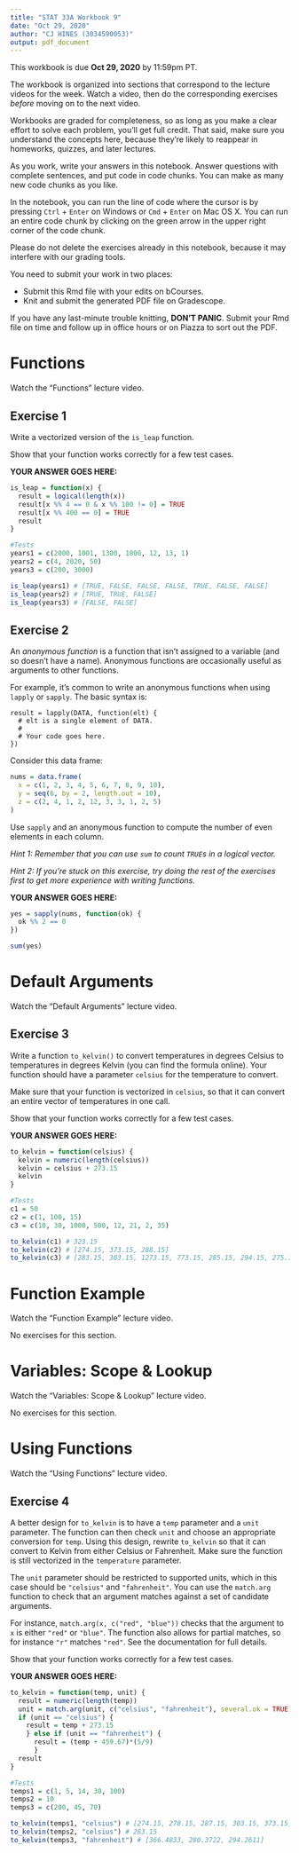```yaml
---
title: "STAT 33A Workbook 9"
date: "Oct 29, 2020"
author: "CJ HINES (3034590053)"
output: pdf_document
---
```


This workbook is due __Oct 29, 2020__ by 11:59pm PT.

The workbook is organized into sections that correspond to the lecture videos
for the week. Watch a video, then do the corresponding exercises _before_
moving on to the next video.

Workbooks are graded for completeness, so as long as you make a clear effort to
solve each problem, you'll get full credit. That said, make sure you understand
the concepts here, because they're likely to reappear in homeworks, quizzes,
and later lectures.

As you work, write your answers in this notebook. Answer questions with
complete sentences, and put code in code chunks. You can make as many new code
chunks as you like.

In the notebook, you can run the line of code where the cursor is by pressing
`Ctrl` + `Enter` on Windows or `Cmd` + `Enter` on Mac OS X. You can run an
entire code chunk by clicking on the green arrow in the upper right corner of
the code chunk. 

Please do not delete the exercises already in this notebook, because it may
interfere with our grading tools.

You need to submit your work in two places:

* Submit this Rmd file with your edits on bCourses.
* Knit and submit the generated PDF file on Gradescope.

If you have any last-minute trouble knitting, **DON'T PANIC**. Submit your Rmd
file on time and follow up in office hours or on Piazza to sort out the PDF.


Functions
=========

Watch the "Functions" lecture video.

## Exercise 1

Write a vectorized version of the `is_leap` function.

Show that your function works correctly for a few test cases.

**YOUR ANSWER GOES HERE:**
```r
is_leap = function(x) {
  result = logical(length(x))
  result[x %% 4 == 0 & x %% 100 != 0] = TRUE
  result[x %% 400 == 0] = TRUE
  result
}

#Tests
years1 = c(2000, 1001, 1300, 1800, 12, 13, 1)
years2 = c(4, 2020, 50)
years3 = c(200, 3000)

is_leap(years1) # [TRUE, FALSE, FALSE, FALSE, TRUE, FALSE, FALSE]
is_leap(years2) # [TRUE, TRUE, FALSE]
is_leap(years3) # [FALSE, FALSE]
```


## Exercise 2

An _anonymous function_ is a function that isn't assigned to a variable (and so
doesn't have a name). Anonymous functions are occasionally useful as arguments
to other functions.

For example, it's common to write an anonymous functions when using `lapply` or
`sapply`. The basic syntax is:
```
result = lapply(DATA, function(elt) {
  # elt is a single element of DATA.
  #
  # Your code goes here.
})
```

Consider this data frame:
```r
nums = data.frame(
  x = c(1, 2, 3, 4, 5, 6, 7, 8, 9, 10),
  y = seq(6, by = 2, length.out = 10),
  z = c(2, 4, 1, 2, 12, 3, 3, 1, 2, 5)
)
```

Use `sapply` and an anonymous function to compute the number of even elements
in each column.

_Hint 1: Remember that you can use `sum` to count `TRUE`s in a logical vector._

_Hint 2: If you're stuck on this exercise, try doing the rest of the exercises
first to get more experience with writing functions._

**YOUR ANSWER GOES HERE:**
```r
yes = sapply(nums, function(ok) {
  ok %% 2 == 0
})

sum(yes)
```


Default Arguments
=================

Watch the "Default Arguments" lecture video.

## Exercise 3

Write a function `to_kelvin()` to convert temperatures in degrees Celsius to
temperatures in degrees Kelvin (you can find the formula online). Your function
should have a parameter `celsius` for the temperature to convert.

Make sure that your function is vectorized in `celsius`, so that it can convert
an entire vector of temperatures in one call.

Show that your function works correctly for a few test cases.

**YOUR ANSWER GOES HERE:**
```r
to_kelvin = function(celsius) {
  kelvin = numeric(length(celsius))
  kelvin = celsius + 273.15
  kelvin
}

#Tests
c1 = 50
c2 = c(1, 100, 15)
c3 = c(10, 30, 1000, 500, 12, 21, 2, 35)

to_kelvin(c1) # 323.15
to_kelvin(c2) # [274.15, 373.15, 288.15]
to_kelvin(c3) # [283.15, 303.15, 1273.15, 773.15, 285.15, 294.15, 275.15, 308.15]
```


Function Example
================

Watch the "Function Example" lecture video.

No exercises for this section.



Variables: Scope & Lookup
=======================

Watch the "Variables: Scope & Lookup" lecture video.

No exercises for this section.


Using Functions
===============

Watch the "Using Functions" lecture video.

## Exercise 4

A better design for `to_kelvin` is to have a `temp` parameter and a `unit`
parameter. The function can then check `unit` and choose an appropriate
conversion for `temp`. Using this design, rewrite `to_kelvin` so that it can
convert to Kelvin from either Celsius or Fahrenheit. Make sure the function is
still vectorized in the `temperature` parameter.

The `unit` parameter should be restricted to supported units, which in this
case should be `"celsius"` and `"fahrenheit"`. You can use the `match.arg`
function to check that an argument matches against a set of candidate
arguments.

For instance, `match.arg(x, c("red", "blue"))` checks that the argument to `x`
is either `"red"` or `"blue"`. The function also allows for partial matches, so
for instance `"r"` matches `"red"`. See the documentation for full details.

Show that your function works correctly for a few test cases.

**YOUR ANSWER GOES HERE:**
```r
to_kelvin = function(temp, unit) {
  result = numeric(length(temp))
  unit = match.arg(unit, c("celsius", "fahrenheit"), several.ok = TRUE);
  if (unit == "celsius") {
    result = temp + 273.15
    } else if (unit == "fahrenheit") { 
      result = (temp + 459.67)*(5/9)
      }
  result
}

#Tests
temps1 = c(1, 5, 14, 30, 100)
temps2 = 10
temps3 = c(200, 45, 70)

to_kelvin(temps1, "celsius") # [274.15, 278.15, 287.15, 303.15, 373.15]
to_kelvin(temps2, "celsius") # 283.15
to_kelvin(temps3, "fahrenheit") # [366.4833, 280.3722, 294.2611]
```
